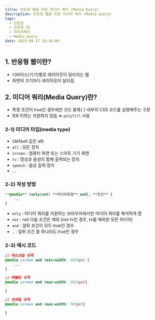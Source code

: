 ```yaml
---
title: 반응형 웹을 위한 미디어 쿼리 (Media Query)
description: 반응형 웹을 위한 미디어 쿼리 (Media Query)
tags:
  - 반응형
  - 반응형_UI
  - 미디어쿼리
  - Media_Query
date: 2023-09-17 19:36:00
---
```


## 1. 반응형 웹이란?

- 디바이스(기기)별로 레이아웃이 달라지는 웹
- 화면의 크기마다 레이아웃이 달라짐

## 2. 미디어 쿼리(Media Query)란?

- 특정 조건이 true인 경우에만 코드 블록{ } 내부의 CSS 코드를 실행해주는 구문
- IE8 이하는 지원하지 않음 ⇒ `polyfill` 사용

### 2-1) 미디어 타입(media type)

- (default 값은 all)
- `all` : 모든 장치
- `screen` : 컴퓨터 화면 또는 스마트 기기 화면
- `tv` : 영상과 음성이 함께 출력되는 장치
- `speech` : 음성 출력 장치
- …

### 2-2) 작성 방법

```css
**@media** (only|not) **미디어유형** and|, **조건** {
	...
}
```

- `only` : 미디어 쿼리를 지원하는 브라우저에서만 미디어 쿼리를 해석하게 함
- `not` : not 다음 조건은 제외 (not tv인 경우, tv를 제외한 모든 미디어)
- `and` : 앞뒤 조건이 모두 true인 경우
- `,` : 앞뒤 조건 중 하나라도 true인 경우

### 2-3) 예시 코드

```css
// 데스크탑 규격
@media screen and (min-width: 1024px) {
	...
}

// 태블릿 규격
@media screen and (max-width: 1023px){

}

// 모바일 규격
@media screen and (max-width: 767px){

}
```
